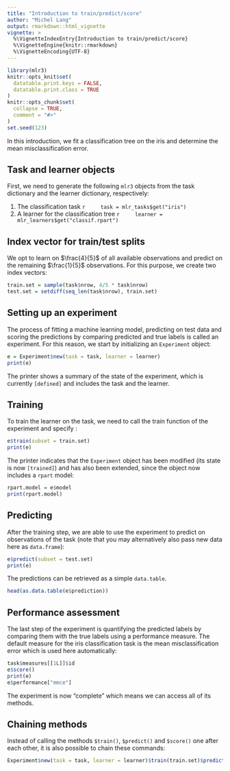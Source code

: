```yaml
---
title: "Introduction to train/predict/score"
author: "Michel Lang"
output: rmarkdown::html_vignette
vignette: >
  %\VignetteIndexEntry{Introduction to train/predict/score}
  %\VignetteEngine{knitr::rmarkdown}
  %\VignetteEncoding{UTF-8}
---
```


```r
library(mlr3)
knitr::opts_knit$set(
  datatable.print.keys = FALSE,
  datatable.print.class = TRUE
)
knitr::opts_chunk$set(
  collapse = TRUE,
  comment = "#>"
)
set.seed(123)
```

In this introduction, we fit a classification tree on the iris and determine the mean misclassification error.

## Task and learner objects

First, we need to generate the following `mlr3` objects from the task dictionary and the learner dictionary, respectively:

1. The classification task
    ```r
    task = mlr_tasks$get("iris")
    ```
2. A learner for the classification tree
    ```r
    learner = mlr_learners$get("classif.rpart")
    ```

## Index vector for train/test splits

We opt to learn on $\frac{4}{5}$ of all available observations and predict on the remaining $\frac{1}{5}$ observations.
For this purpose, we create two index vectors:

```r
train.set = sample(task$nrow, 4/5 * task$nrow)
test.set = setdiff(seq_len(task$nrow), train.set)
```

## Setting up an experiment

The process of fitting a machine learning model, predicting on test data and scoring the predictions by comparing predicted and true labels is called an experiment.
For this reason, we start by initializing an `Experiment` object:

```r
e = Experiment$new(task = task, learner = learner)
print(e)
```

The printer shows a summary of the state of the experiment, which is currently `[defined]` and includes the task and the learner.

## Training

To train the learner on the task, we need to call the train function of the experiment and specify :

```r
e$train(subset = train.set)
print(e)
```

The printer indicates that the `Experiment` object has been modified (its state is now `[trained]`) and has also been extended, since the object now includes a `rpart` model:

```r
rpart.model = e$model
print(rpart.model)
```

## Predicting

After the training step, we are able to use the experiment to predict on observations of the task (note that you may alternatively also pass new data here as `data.frame`):

```r
e$predict(subset = test.set)
print(e)
```

The predictions can be retrieved as a simple `data.table`.

```r
head(as.data.table(e$prediction))
```

## Performance assessment

The last step of the experiment is quantifying the predicted labels by comparing them with the true labels using a performance measure.
The default measure for the iris classification task is the mean misclassification error which is used here automatically:

```r
task$measures[[1L]]$id
e$score()
print(e)
e$performance["mmce"]
```

The experiment is now "complete" which means we can access all of its methods.

## Chaining methods

Instead of calling the methods `$train()`, `$predict()` and `$score()` one after each other, it is also possible to chain these commands:

```r
Experiment$new(task = task, learner = learner)$train(train.set)$predict(test.set)$score()
```

